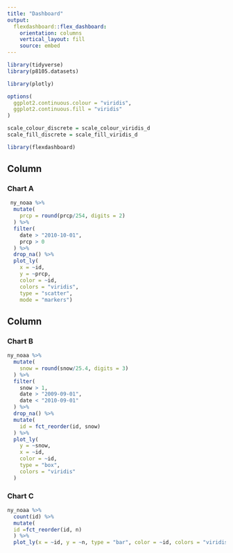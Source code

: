 ```yaml
---
title: "Dashboard"
output: 
  flexdashboard::flex_dashboard:
    orientation: columns
    vertical_layout: fill
    source: embed
---
```


```r

library(tidyverse)
library(p8105.datasets)

library(plotly)

options(
  ggplot2.continuous.colour = "viridis",
  ggplot2.continuous.fill = "viridis"
)

scale_colour_discrete = scale_colour_viridis_d
scale_fill_discrete = scale_fill_viridis_d

library(flexdashboard)
```

Column {data-width=650}
-----------------------------------------------------------------------

### Chart A

```r
 ny_noaa %>%
  mutate(
    prcp = round(prcp/254, digits = 2)
  ) %>%
  filter(
    date > "2010-10-01",
    prcp > 0
  ) %>%
  drop_na() %>%
  plot_ly(
    x = ~id,
    y = ~prcp,
    color = ~id,
    colors = "viridis",
    type = "scatter",
    mode = "markers")
```

Column {data-width=350}
-----------------------------------------------------------------------

### Chart B

```r
ny_noaa %>%
  mutate(
    snow = round(snow/25.4, digits = 3)
  ) %>%
  filter(
    snow > 1,
    date > "2009-09-01", 
    date < "2010-09-01"
  ) %>%
  drop_na() %>%
  mutate(
    id = fct_reorder(id, snow)
  ) %>%
  plot_ly(
    y = ~snow,
    x = ~id,
    color = ~id,
    type = "box",
    colors = "viridis"
  )
```

### Chart C

```r
ny_noaa %>%
  count(id) %>%
  mutate(
  id =fct_reorder(id, n)
  ) %>%
  plot_ly(x = ~id, y = ~n, type = "bar", color = ~id, colors = "viridis")
```

